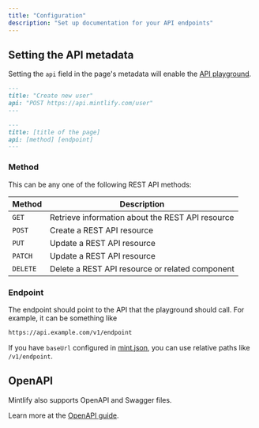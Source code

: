 ```yaml
---
title: "Configuration"
description: "Set up documentation for your API endpoints"
---
```


## Setting the API metadata

Setting the `api` field in the page's metadata will enable the [API playground](/api-components/playground).

<CodeGroup>

```md Example
---
title: "Create new user"
api: "POST https://api.mintlify.com/user"
---
```

```md Format
---
title: [title of the page]
api: [method] [endpoint]
---
```

</CodeGroup>

### Method

This can be any one of the following REST API methods:

| Method   | Description                                      |
| -------- | ------------------------------------------------ |
| `GET`    | Retrieve information about the REST API resource |
| `POST`   | Create a REST API resource                       |
| `PUT`    | Update a REST API resource                       |
| `PATCH`  | Update a REST API resource                       |
| `DELETE` | Delete a REST API resource or related component  |

### Endpoint

The endpoint should point to the API that the playground should call. For example, it can be something like

```bash
https://api.example.com/v1/endpoint
```

<Note>

If you have `baseUrl` configured in [mint.json](/settings/global), you can use relative paths like `/v1/endpoint`.

</Note>

## OpenAPI

Mintlify also supports OpenAPI and Swagger files.

<Snippet file="api-components/openapi.mdx" />

Learn more at the [OpenAPI guide](/api-components/openapi).
